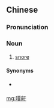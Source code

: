 ==Chinese==
{{zh-forms|alt=僕鼾}}

===Pronunciation===
{{zh-pron
|m-s=pu2han4
|cat=n
}}

===Noun===
{{zh-noun}}

# {{lb|zh|Sichuan}} [[snore]]

====Synonyms====
* {{qualifier|Standard Mandarin}} {{zh-l|呼嚕}}

[[mg:噗鼾]]